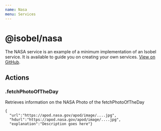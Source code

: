 ```yaml
---
name: Nasa
menu: Services
---
```


# @isobel/nasa

The NASA service is an example of a minimum implementation of an Isobel service. It is available to guide you on creating your own services.
[View on GitHub](https://github.com/nathsimpson/isobel/tree/master/packages/services/nasa).

## Actions

### .fetchPhotoOfTheDay

Retrieves information on the NASA Photo of the fetchPhotoOfTheDay

```
{
  "url":"https://apod.nasa.gov/apod/image/....jpg",
  "hdurl":"https://apod.nasa.gov/apod/image/....jpg",
  "explanation":"Description goes here"}
```
